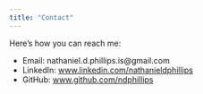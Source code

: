 ```yaml
---
title: "Contact"
---
```


Here's how you can reach me:

- Email: nathaniel.d.phillips.is@gmail.com
- LinkedIn: [www.linkedin.com/nathanieldphillips]()
- GitHub: [www.github.com/ndphillips]()
